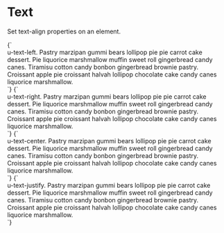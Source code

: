 
<Meta title="Utilities/text" />

# Text

Set text-align properties on an element.

<Canvas isColumn>
  <Story name="u-text-left">
    {`
      <div class="u-bg--brand-2 u-padding-m">
        <div class="u-bg--background u-text-left">u-text-left. Pastry marzipan gummi bears lollipop pie pie carrot cake dessert. Pie liquorice marshmallow muffin sweet roll gingerbread candy canes. Tiramisu cotton candy bonbon gingerbread brownie pastry. Croissant apple pie croissant halvah lollipop chocolate cake candy canes liquorice marshmallow.</div>
      </div>
    `}
  </Story>
  <Story name="u-text-right">
    {`
      <div class="u-bg--brand-2 u-padding-m">
        <div class="u-bg--background u-text-right">u-text-right. Pastry marzipan gummi bears lollipop pie pie carrot cake dessert. Pie liquorice marshmallow muffin sweet roll gingerbread candy canes. Tiramisu cotton candy bonbon gingerbread brownie pastry. Croissant apple pie croissant halvah lollipop chocolate cake candy canes liquorice marshmallow.</div>
      </div>
    `}
  </Story>
  <Story name="u-text-center">
    {`
      <div class="u-bg--brand-2 u-padding-m">
        <div class="u-bg--background u-text-center">u-text-center. Pastry marzipan gummi bears lollipop pie pie carrot cake dessert. Pie liquorice marshmallow muffin sweet roll gingerbread candy canes. Tiramisu cotton candy bonbon gingerbread brownie pastry. Croissant apple pie croissant halvah lollipop chocolate cake candy canes liquorice marshmallow.</div>
      </div>
    `}
  </Story>
  <Story name="u-text-justify">
    {`
      <div class="u-bg--brand-2 u-padding-m">
        <div class="u-bg--background u-text-justify">u-text-justify. Pastry marzipan gummi bears lollipop pie pie carrot cake dessert. Pie liquorice marshmallow muffin sweet roll gingerbread candy canes. Tiramisu cotton candy bonbon gingerbread brownie pastry. Croissant apple pie croissant halvah lollipop chocolate cake candy canes liquorice marshmallow.</div>
      </div>
    `}
  </Story>
</Canvas>
